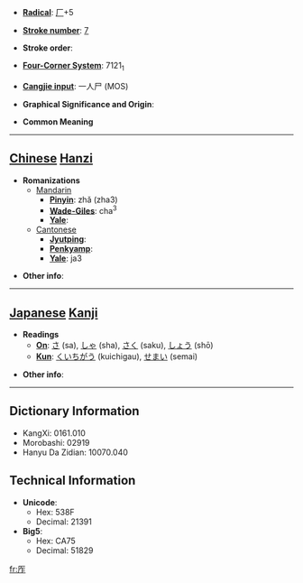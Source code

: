 * '''[[Wiktionary:Chinese radical index| Radical]]''': [[Wiktionary:Chinese radical index 厂|厂]]+5

* '''[[Wiktionary:Chinese total strokes index|Stroke number]]''': [[Wiktionary:Chinese total strokes index 7|7]]

* '''Stroke order''': 

* '''[[Wiktionary:Chinese four corner index|Four-Corner System]]''': 7121<sub>1</sub>

* '''[[Wiktionary:Chinese Cangjie index|Cangjie input]]''': 一人尸 (MOS)

* '''Graphical Significance and Origin''': 

* '''Common Meaning'''

----

== [[Chinese]] [[Hanzi]] ==

* '''Romanizations'''
** [[Mandarin]]
*** '''[[Pinyin]]''': zhǎ (zha3)
*** '''[[Wade-Giles]]''': cha<sup>3</sup>
*** '''[[Yale]]''': 
**[[Cantonese]]
***'''[[Jyutping]]''':
***'''[[Penkyamp]]''': 
***'''[[Yale]]''': ja3

* '''Other info''': 

----

== [[Japanese]] [[Kanji]] ==

* '''Readings'''
** '''[[On]]''': [[さ]] (sa), [[しゃ]] (sha), [[さく]] (saku), [[しょう]] (shō)
** '''[[Kun]]''': [[くいちがう]] (kuichigau), [[せまい]] (semai)

* '''Other info''':  

----

== Dictionary Information ==

* KangXi: 0161.010
* Morobashi: 02919
* Hanyu Da Zidian: 10070.040

== Technical Information ==

* '''Unicode''':
** Hex: 538F
** Decimal: 21391
* '''Big5''':
** Hex: CA75
** Decimal: 51829

[[fr:厏]]